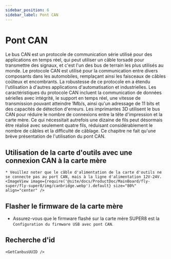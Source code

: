 ```yaml
---
sidebar_position: 6
sidebar_label: Pont CAN
---
```






# Pont CAN

Le bus CAN est un protocole de communication série utilisé pour des applications en temps réel, qui peut utiliser un câble torsadé pour transmettre des signaux, et c'est l'un des bus de terrain les plus utilisés au monde. Le protocole CAN est utilisé pour la communication entre divers composants dans les automobiles, remplaçant ainsi les faisceaux de câbles coûteux et encombrants. La robustesse de ce protocole en a étendu l'utilisation à d'autres applications d'automatisation et industrielles. Les caractéristiques du protocole CAN incluent la communication de données sérielles avec intégrité, le support en temps réel, une vitesse de transmission pouvant atteindre 1Mb/s, ainsi qu'un adressage de 11 bits et des capacités de détection d'erreurs.
Les imprimantes 3D utilisent le bus CAN pour réduire le nombre de connexions entre la tête d'impression et la carte mère. Ce qui nécessitait autrefois une dizaine de fils peut désormais être réalisé avec seulement quatre fils, réduisant considérablement le nombre de câbles et la difficulté de câblage.
Ce chapitre ne fait qu'une brève présentation de l'utilisation du pont CAN.

## Utilisation de la carte d'outils avec une connexion CAN à la carte mère

    * Veuillez noter que le câble d'alimentation de la carte d'outils ne se connecte pas au port CAN, mais à la ligne d'alimentation 12V-24V.
    <ImageView image={require('@site/docs/ProductDoc/MainBoard/fly-super/fly-super8/img/canbridge.webp').default} size="80%" align="center" />


## Flasher le firmware de la carte mère

* Assurez-vous que le firmware flashé sur la carte mère SUPER8 est la `Configuration du firmware USB avec pont CAN`.

## Recherche d'id

    <GetCanbusUUID />